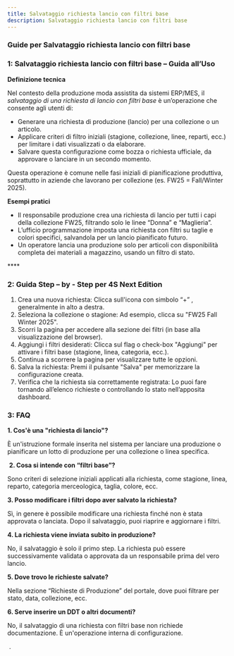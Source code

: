 ```yaml
---
title: Salvataggio richiesta lancio con filtri base
description: Salvataggio richiesta lancio con filtri base
---
```


### Guide per Salvataggio richiesta lancio con filtri base

### **1: Salvataggio richiesta lancio con filtri base – Guida all’Uso**

**Definizione tecnica**

Nel contesto della produzione moda assistita da sistemi ERP/MES, il *salvataggio di una richiesta di lancio con filtri base* è un’operazione che consente agli utenti di:

* Generare una richiesta di produzione (lancio) per una collezione o un articolo.
* Applicare criteri di filtro iniziali (stagione, collezione, linee, reparti, ecc.) per limitare i dati visualizzati o da elaborare.
* Salvare questa configurazione come bozza o richiesta ufficiale, da approvare o lanciare in un secondo momento.

Questa operazione è comune nelle fasi iniziali di pianificazione produttiva, soprattutto in aziende che lavorano per collezione (es. FW25 = Fall/Winter 2025).

**Esempi pratici**

* Il responsabile produzione crea una richiesta di lancio per tutti i capi della collezione FW25, filtrando solo le linee “Donna” e “Maglieria”.
* L’ufficio programmazione imposta una richiesta con filtri su taglie e colori specifici, salvandola per un lancio pianificato futuro.
* Un operatore lancia una produzione solo per articoli con disponibilità completa dei materiali a magazzino, usando un filtro di stato.

**** 

### **2: Guida Step – by - Step per 4S Next Edition**

1. Crea una nuova richiesta:
   Clicca sull'icona con simbolo “+” , generalmente in alto a destra.
2. Seleziona la collezione o stagione:
   Ad esempio, clicca su "FW25 Fall Winter 2025".
3. Scorri la pagina per accedere alla sezione dei filtri (in base alla visualizzazione del browser).
4. Aggiungi i filtri desiderati:
   Clicca sul flag o check-box "Aggiungi" per attivare i filtri base (stagione, linea, categoria, ecc.).
5. Continua a scorrere la pagina per visualizzare tutte le opzioni.
6. Salva la richiesta:
   Premi il pulsante "Salva" per memorizzare la configurazione creata.
7. Verifica che la richiesta sia correttamente registrata:
   Lo puoi fare tornando all’elenco richieste o controllando lo stato nell’apposita dashboard.



### **3: FAQ**

**1. Cos'è una "richiesta di lancio"?**

È un'istruzione formale inserita nel sistema per lanciare una produzione o pianificare un lotto di produzione per una collezione o linea specifica.

 **2. Cosa si intende con “filtri base”?**

Sono criteri di selezione iniziali applicati alla richiesta, come stagione, linea, reparto, categoria merceologica, taglia, colore, ecc.

**3. Posso modificare i filtri dopo aver salvato la richiesta?**

Sì, in genere è possibile modificare una richiesta finché non è stata approvata o lanciata. Dopo il salvataggio, puoi riaprire e aggiornare i filtri.

**4. La richiesta viene inviata subito in produzione?**

No, il salvataggio è solo il primo step. La richiesta può essere successivamente validata o approvata da un responsabile prima del vero lancio.

**5. Dove trovo le richieste salvate?**

Nella sezione “Richieste di Produzione” del portale, dove puoi filtrare per stato, data, collezione, ecc.

**6. Serve inserire un DDT o altri documenti?**

No, il salvataggio di una richiesta con filtri base non richiede documentazione. È un'operazione interna di configurazione.

 .